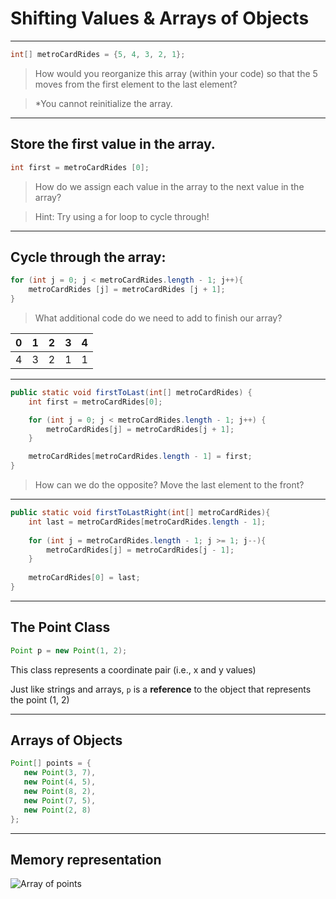 
# Shifting Values & Arrays of Objects

---

```java
int[] metroCardRides = {5, 4, 3, 2, 1};
```

> How would you reorganize this array (within your code) so that the 5 
> moves from the first element to the last element? 

> *You cannot reinitialize the array.

---

## Store the first value in the array.

```java
int first = metroCardRides [0];
```

> How do we assign each value in the array to the next value in the array?


> Hint: Try using a for loop to cycle through!

---

## Cycle through the array:

```java
for (int j = 0; j < metroCardRides.length - 1; j++){
    metroCardRides [j] = metroCardRides [j + 1];
}
```

> What additional code do we need to add to finish our array?

| 0 | 1 | 2 | 3 | 4 |
|---|---|---|---|---|
| 4 | 3 | 2 | 1 | 1 |

---


```java
public static void firstToLast(int[] metroCardRides) {
    int first = metroCardRides[0]; 

    for (int j = 0; j < metroCardRides.length - 1; j++) {
        metroCardRides[j] = metroCardRides[j + 1];
    }

    metroCardRides[metroCardRides.length - 1] = first;
}
```

> How can we do the opposite? Move the last element to the front?

---

```java
public static void firstToLastRight(int[] metroCardRides){
    int last = metroCardRides[metroCardRides.length - 1]; 
    
    for (int j = metroCardRides.length - 1; j >= 1; j--){
        metroCardRides[j] = metroCardRides[j - 1];
    }
    
    metroCardRides[0] = last;
}
```

---

## The Point Class

```java 
Point p = new Point(1, 2);
```

This class represents a coordinate pair (i.e., x and y values)

Just like strings and arrays, `p` is a **reference** to the object 
that represents the point (1, 2)

---

## Arrays of Objects

```java
Point[] points = {
   new Point(3, 7),
   new Point(4, 5),
   new Point(8, 2),
   new Point(7, 5),
   new Point(2, 8)
};
```

---

## Memory representation

![Array of points](https://firebasestorage.googleapis.com/v0/b/gitbook-28427.appspot.com/o/assets%2F-LCzJq3zDWL4iTLVHjtD%2F-LIgRnn0b86AcUmy3QjG%2F-LIgRt2g1lz-OHy2-M65%2Ffigure-405h.png?generation=1532975359099491&alt=media)
